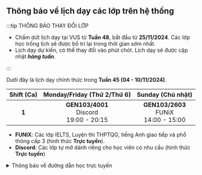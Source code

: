 ## Thông báo về lịch dạy các lớp trên hệ thống

:::tip THÔNG BÁO THAY ĐỔI LỚP

- Chấm dứt lịch dạy tại VUS từ **Tuần 48**, bắt đầu từ **25/11/2024**. Các lớp học trống lịch 
sẽ được bố trí lại trong thời gian sớm nhất.
- Lịch dạy dự kiến, có thể thay đổi vào phút chót. Lịch dạy sẽ được cập nhật **_hàng tuần_**.

:::

Dưới đây là lịch dạy chính thức trong **Tuần 45 (04 - 10/11/2024)**.

| **Shift (Ca)** |       **Monday/Friday (Thứ 2/Thứ 6)**         |           **Sunday (Chủ nhật)**             |
|:--------------:|:---------------------------------------------:|:-------------------------------------------:|
|      **1**     | **GEN103/4001**<br/>Discord<br/>19:00 - 20:15 | **GEN103/2603**<br/>FUNiX<br/>14:00 - 15:00 |

- **FUNIX**: Các lớp IELTS, Luyện thi THPTQG, tiếng Anh giao tiếp và phổ thông cấp 3 (hình thức **Trực tuyến**).
- **Discord**: Các lớp tự mở dành riêng cho học viên có nhu cầu (hình thức **Trực tuyến**)

<details>
<summary>Thông báo về đường dẫn học trực tuyến</summary>
<div>

**_Việc học trực tuyến sẽ được thực hiện qua hạ tầng online. Đường dẫn sẽ được cung cấp trong quá trình học. Người học
cũng có thể theo dõi các video bài giảng qua YouTube ở hai đường dẫn phía dưới._**

**_Trân trọng cảm ơn._**

</div>
</details>
